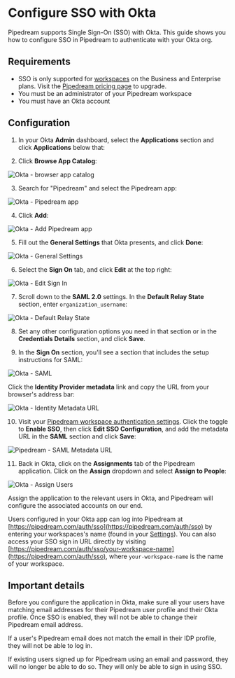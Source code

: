 
# Configure SSO with Okta

Pipedream supports Single Sign-On (SSO) with Okta. This guide shows you how to configure SSO in Pipedream to authenticate with your Okta org.

## Requirements

- SSO is only supported for [workspaces](/workspaces/) on the Business and Enterprise plans. Visit the [Pipedream pricing page](https://pipedream.com/pricing) to upgrade.
- You must be an administrator of your Pipedream workspace
- You must have an Okta account

## Configuration

1. In your Okta **Admin** dashboard, select the **Applications** section and click **Applications** below that:

<PipedreamImg src="https://res.cloudinary.com/pipedreamin/image/upload/v1708206184/docs/step-1_nphexc.png" alt="Okta - Application list" width={250} height={500} />

2. Click **Browse App Catalog**:

![Okta - browser app catalog](https://res.cloudinary.com/pipedreamin/image/upload/v1708206192/docs/step-2_iv1a2c.png)

3. Search for "Pipedream" and select the Pipedream app:

![Okta - Pipedream app](https://res.cloudinary.com/pipedreamin/image/upload/v1708206192/docs/step-3_z2buml.png)

4. Click **Add**:

![Okta - Add Pipedream app](https://res.cloudinary.com/pipedreamin/image/upload/v1708206216/docs/step-4_mfd5bs.png)

5. Fill out the **General Settings** that Okta presents, and click **Done**:

![Okta - General Settings](https://res.cloudinary.com/pipedreamin/image/upload/v1708206216/docs/step-5_fqmywz.png)

6. Select the **Sign On** tab, and click **Edit** at the top right:

![Okta - Edit Sign In](https://res.cloudinary.com/pipedreamin/image/upload/v1708206216/docs/step-6_zzeeul.png)

7. Scroll down to the **SAML 2.0** settings. In the **Default Relay State** section, enter `organization_username`:

![Okta - Default Relay State](https://res.cloudinary.com/pipedreamin/image/upload/v1708206217/docs/step-7_dqtq43.png)

8. Set any other configuration options you need in that section or in the **Credentials Details** section, and click **Save**.

9. In the **Sign On** section, you'll see a section that includes the setup instructions for SAML:

![Okta - SAML](https://res.cloudinary.com/pipedreamin/image/upload/v1708206217/docs/step-9-1_ucbq6e.png)

Click the **Identity Provider metadata** link and copy the URL from your browser's address bar:

![Okta - Identity Metadata URL](https://res.cloudinary.com/pipedreamin/image/upload/v1708206217/docs/step-9-2_nlrois.png)

10. Visit your [Pipedream workspace authentication settings](https://pipedream.com/settings/authentication). Click the toggle to **Enable SSO**, then click **Edit SSO Configuration**, and add the metadata URL in the **SAML** section and click **Save**:

![Pipedream - SAML Metadata URL](https://res.cloudinary.com/pipedreamin/image/upload/v1708206217/docs/step-10_seqd43.png)

11. Back in Okta, click on the **Assignments** tab of the Pipedream application. Click on the **Assign** dropdown and select **Assign to People**:

![Okta - Assign Users](https://res.cloudinary.com/pipedreamin/image/upload/v1708206217/docs/step-11_i8wm6k.png)

Assign the application to the relevant users in Okta, and Pipedream will configure the associated accounts on our end.

Users configured in your Okta app can log into Pipedream at [https://pipedream.com/auth/sso](https://pipedream.com/auth/sso) by entering your workspaces's name (found in your [Settings](https://pipedream.com/settings/account)). You can also access your SSO sign in URL directly by visiting [https://pipedream.com/auth/sso/your-workspace-name](https://pipedream.com/auth/sso), where `your-workspace-name` is the name of your workspace.

## Important details

Before you configure the application in Okta, make sure all your users have matching email addresses for their Pipedream user profile and their Okta profile. Once SSO is enabled, they will not be able to change their Pipedream email address.

If a user's Pipedream email does not match the email in their IDP profile, they will not be able to log in.

If existing users signed up for Pipedream using an email and password, they will no longer be able to do so. They will only be able to sign in using SSO.
